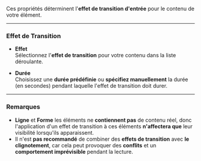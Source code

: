 Ces propriétés déterminent l'**effet de transition d'entrée** pour le contenu de votre élément.

***

### **Effet de Transition**

* **Effet**\
  Sélectionnez l'**effet de transition** pour votre contenu dans la liste déroulante.

* **Durée**\
  Choisissez une **durée prédéfinie** ou **spécifiez manuellement** la durée (en secondes) pendant laquelle l'effet de transition doit durer.

***

### **Remarques**

* **Ligne** et **Forme** les éléments ne **contiennent pas** de contenu réel, donc l'application d'un effet de transition à ces éléments **n'affectera que** leur visibilité lorsqu'ils apparaissent.
* Il n'est **pas recommandé** de combiner des **effets de transition** avec **le clignotement**, car cela peut provoquer des **conflits** et un **comportement imprévisible** pendant la lecture.
